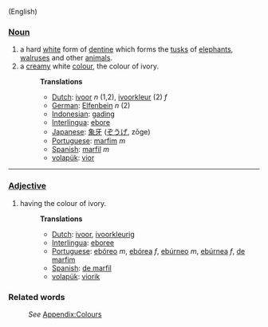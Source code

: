 (English)

===[[Noun]]===
#a hard [[white]] form of [[dentine]] which forms the [[tusk]]s of [[elephant]]s, [[walrus]]es and other [[animal]]s.
#a [[cream]]y white [[color|colour]], the colour of ivory.
#:'''Translations'''
#:*[[Dutch]]: [[ivoor]] ''n'' (1,2), [[ivoorkleur]] (2) ''f''
#:*[[German]]: [[Elfenbein]] ''n'' (2)
#:*[[Indonesian]]: [[gading]]
#:*[[Interlingua]]: [[ebore]]
#:*[[Japanese]]: [[象牙]] ([[ぞうげ]], zōge)
#:*[[Portuguese]]: [[marfim]] ''m''
#:*[[Spanish]]: [[marfil]] ''m''
#:*[[volapük]]: [[vior]]

----

===[[Adjective]]===
#having the colour of ivory.
#:'''Translations'''
#:*[[Dutch]]: [[ivoor]], [[ivoorkleurig]]
#:*[[Interlingua]]: [[eboree]]
#:*[[Portuguese]]: [[ebóreo]] ''m'', [[ebórea]] ''f'', [[ebúrneo]] ''m'', [[ebúrnea]] ''f'', [[de marfim]]
#:*[[Spanish]]: [[de marfil]]
#:*[[volapük]]: [[viorik]]

===Related words===
:''See'' [[Wiktionary_Appendix:Colours|Appendix:Colours]]